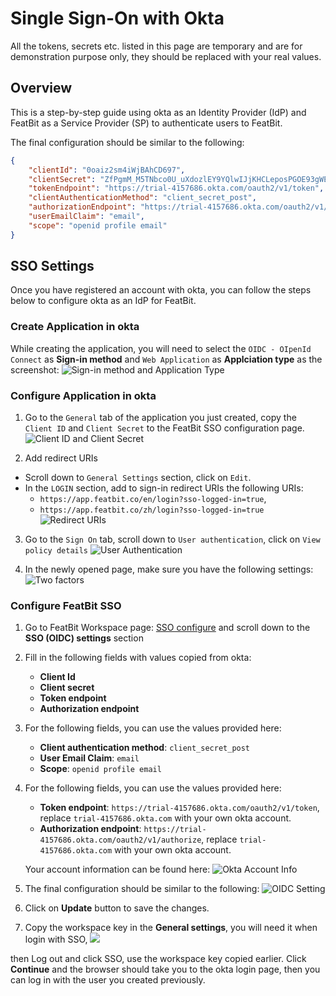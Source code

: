 
# Single Sign-On with Okta

<Callout type="info">
    All the tokens, secrets etc. listed in this page are temporary and are for demonstration purpose only, they should be replaced with your real values.
</Callout>

## Overview

This is a step-by-step guide using okta as an Identity Provider (IdP) and FeatBit as a Service Provider (SP) to authenticate users to FeatBit.

The final configuration should be similar to the following:
```json
{
    "clientId": "0oaiz2sm4iWjBAhCD697",
    "clientSecret": "ZfPgmM_M5TNbco0U_uXdozlEY9YQlwIJjKHCLeposPGOE93gWEIe_Te8jN282GWy",
    "tokenEndpoint": "https://trial-4157686.okta.com/oauth2/v1/token",
    "clientAuthenticationMethod": "client_secret_post",
    "authorizationEndpoint": "https://trial-4157686.okta.com/oauth2/v1/authorize",
    "userEmailClaim": "email",
    "scope": "openid profile email"
}
```

## SSO Settings

Once you have registered an account with okta, you can follow the steps below to configure okta as an IdP for FeatBit.

### Create Application in okta

While creating the application, you will need to select the `OIDC - OIpenId Connect` as **Sign-in method** and `Web Application` as **Applciation type** as the screenshot:
![Sign-in method and Application Type](../assets/single-sign-on/okta-signin-method-app-type.png)


### Configure Application in okta

1. Go to the `General` tab of the application you just created, copy the `Client ID` and `Client Secret` to the FeatBit SSO configuration page.
![Client ID and Client Secret](../assets/single-sign-on/okta-client-id-secret.png)

2. Add redirect URIs
 - Scroll down to `General Settings` section, click on `Edit`.
 - In the `LOGIN` section, add to sign-in redirect URIs the following URIs:
    - `https://app.featbit.co/en/login?sso-logged-in=true`,
    - `https://app.featbit.co/zh/login?sso-logged-in=true`
![Redirect URIs](../assets/single-sign-on/okta-redirect-uris.png)

3. Go to the `Sign On` tab, scroll down to `User authentication`, click on `View policy details`
![User Authentication](../assets/single-sign-on/okta-user-authentication.png)

4. In the newly opened page, make sure you have the following settings:
![Two factors](../assets/single-sign-on/okta-any-two-factors.png)

### Configure FeatBit SSO

1. Go to FeatBit Workspace page: [SSO configure](https://app.featbit.co/en/workspace) and scroll down to the **SSO (OIDC) settings** section

2. Fill in the following fields with values copied from okta:
    - **Client Id**
    - **Client secret**
    - **Token endpoint**
    - **Authorization endpoint**

3. For the following fields, you can use the values provided here:
    - **Client authentication method**: `client_secret_post`
    - **User Email Claim**: `email`
    - **Scope**: `openid profile email`

4. For the following fields, you can use the values provided here:
    - **Token endpoint**: `https://trial-4157686.okta.com/oauth2/v1/token`, replace `trial-4157686.okta.com` with your own okta account.
    - **Authorization endpoint**: `https://trial-4157686.okta.com/oauth2/v1/authorize`, replace `trial-4157686.okta.com` with your own okta account.

    Your account information can be found here:
    ![Okta Account Info](../assets/single-sign-on/okta-account-info.png)

5. The final configuration should be similar to the following:
![OIDC Setting](../assets/single-sign-on/okta-oidc-settings.png)

6. Click on **Update** button to save the changes.

7. Copy the workspace key in the **General settings**, you will need it when login with SSO,
![](../assets/single-sign-on/ws-key.png)

then Log out and click SSO, use the workspace key copied earlier.
Click **Continue** and the browser should take you to the okta login page, then you can log in with the user you created previously.